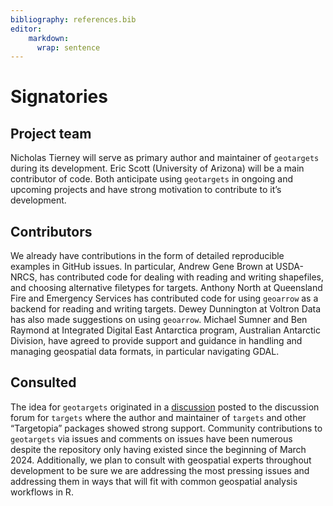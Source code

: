 ```yaml
---
bibliography: references.bib
editor:
    markdown: 
      wrap: sentence
---
```


# Signatories

<!-- 
This section provides the ISC with a view of the support received from the community for a proposal. Acceptance isn't predicated on popularity but community acceptance is important.  Willingness to accept outside input is also a good marker for project delivery. 

An optional section would be for R-Core signatories where changes to R are proposed.
-->

## Project team

<!-- 
Who are the people responsible for actually delivering the project if the proposal gets accepted and are already signed up and rearing to go?
-->

Nicholas Tierney will serve as primary author and maintainer of `geotargets` during its development.
Eric Scott (University of Arizona) will be a main contributor of code.
Both anticipate using `geotargets` in ongoing and upcoming projects and have strong motivation to contribute to it's development.

## Contributors

<!-- 
Who are the people who have actively helped with this proposal but won't necessarily be on the core project team later?
-->

We already have contributions in the form of detailed reproducible examples in GitHub issues.
In particular, Andrew Gene Brown at USDA-NRCS, has contributed code for dealing with reading and writing shapefiles, and choosing alternative filetypes for targets.
Anthony North at Queensland Fire and Emergency Services has contributed code for using `geoarrow` as a backend for reading and writing targets.
Dewey Dunnington at Voltron Data has also made suggestions on using `geoarrow`.
Michael Sumner and Ben Raymond at Integrated Digital East Antarctica program, Australian Antarctic Division, have agreed to provide support and guidance in handling and managing geospatial data formats, in particular navigating GDAL.

## Consulted

<!-- 
Who has been given the opportunity to provide feedback on the proposal? This should include any R Consortium & ISC members who the proposal has been discussed with.
-->

The idea for `geotargets` originated in a [discussion](https://github.com/ropensci/targets/discussions/1248) posted to the discussion forum for `targets` where the author and maintainer of `targets` and other "Targetopia" packages showed strong support.
Community contributions to `geotargets` via issues and comments on issues have been numerous despite the repository only having existed since the beginning of March 2024.
Additionally, we plan to consult with geospatial experts throughout development to be sure we are addressing the most pressing issues and addressing them in ways that will fit with common geospatial analysis workflows in R.
